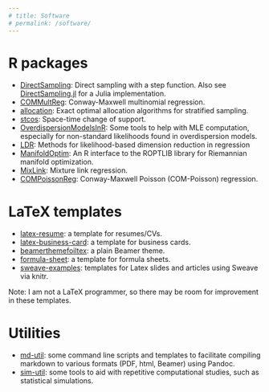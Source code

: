 ```yaml
---
# title: Software
# permalink: /software/
---
```


# R packages

- [DirectSampling](https://github.com/andrewraim/DirectSampling): Direct
  sampling with a step function. Also see
  [DirectSampling.jl](https://github.com/andrewraim/DirectSampling.jl) for
  a Julia implementation.
- [COMMultReg](https://github.com/andrewraim/COMMultReg): Conway-Maxwell
  multinomial regression.
- [allocation](https://github.com/andrewraim/allocation): Exact optimal
  allocation algorithms for stratified sampling.
- [stcos](https://cran.r-project.org/package=stcos): Space-time change of support.
- [OverdispersionModelsInR](http://github.com/andrewraim/OverdispersionModelsInR):
  Some tools to help with MLE computation, especially for non-standard
  likelihoods found in overdispersion models.
- [LDR](https://cran.r-project.org/package=ldr): Methods for likelihood-based
  dimension reduction in regression
- [ManifoldOptim](https://cran.r-project.org/package=ManifoldOptim): An R
  interface to the ROPTLIB library for Riemannian manifold optimization.
- [MixLink](https://cran.r-project.org/package=mixlink): Mixture link regression.
- [COMPoissonReg](https://cran.r-project.org/package=COMPoissonReg):
  Conway-Maxwell Poisson (COM-Poisson) regression.

# LaTeX templates

- [latex-resume](software/latex-resume.qmd): a template for resumes/CVs.
- [latex-business-card](software/latex-business-card.qmd): a template for business cards.
- [beamerthemefoiltex](https://github.com/andrewraim/beamerthemefoiltex): a
  plain Beamer theme.
- [formula-sheet](software/formula-sheet.qmd): a template for formula sheets.
- [sweave-examples](https://github.com/andrewraim/sweave-examples): templates
  for Latex slides and articles using Sweave via knitr.

Note: I am not a LaTeX programmer, so there may be room for improvement in
these templates.

# Utilities

- [md-util](https://github.com/andrewraim/md-util): some command line scripts
  and templates to facilitate compiling markdown to various formats (PDF, html,
  Beamer) using Pandoc.
- [sim-util](https://github.com/andrewraim/sim-util): some tools to aid with
  repetitive computational studies, such as statistical simulations.

